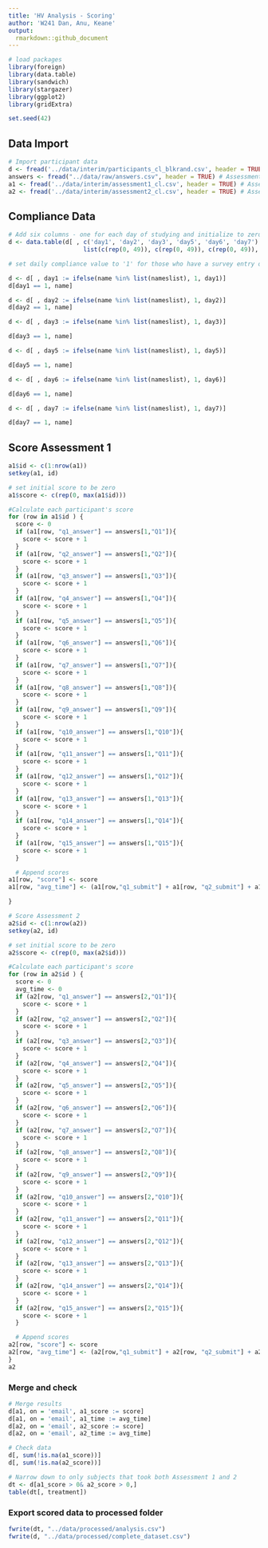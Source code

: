```yaml
---
title: 'HV Analysis - Scoring'
author: 'W241 Dan, Anu, Keane' 
output:
  rmarkdown::github_document
---
```


```r
# load packages 
library(foreign)
library(data.table)
library(sandwich)
library(stargazer)
library(ggplot2)
library(gridExtra)

set.seed(42)
```

## Data Import

```r
# Import participant data
d <- fread('../data/interim/participants_cl_blkrand.csv', header = TRUE) # Participant pre-treatment survey
answers <- fread("../data/raw/answers.csv", header = TRUE) # Assessment answers
a1 <- fread('../data/interim/assessment1_cl.csv', header = TRUE) # Assessment 1 results
a2 <- fread('../data/interim/assessment2_cl.csv', header = TRUE) # Assessment 2 results

```

## Compliance Data

```r

# Add six columns - one for each day of studying and initialize to zero
d <- data.table(d[ , c('day1', 'day2', 'day3', 'day5', 'day6', 'day7') := 
                     list(c(rep(0, 49)), c(rep(0, 49)), c(rep(0, 49)), c(rep(0, 49)), c(rep(0, 49)), c(rep(0, 49)))])

# set daily compliance value to '1' for those who have a survey entry on each day of the experiment -  annonymized names with 'nameslistt'

d <- d[ , day1 := ifelse(name %in% list(nameslist), 1, day1)]
d[day1 == 1, name]

d <- d[ , day2 := ifelse(name %in% list(nameslist), 1, day2)]
d[day2 == 1, name]

d <- d[ , day3 := ifelse(name %in% list(nameslist), 1, day3)]

d[day3 == 1, name]

d <- d[ , day5 := ifelse(name %in% list(nameslist), 1, day5)]

d[day5 == 1, name]

d <- d[ , day6 := ifelse(name %in% list(nameslist), 1, day6)]

d[day6 == 1, name]

d <- d[ , day7 := ifelse(name %in% list(nameslist), 1, day7)]

d[day7 == 1, name]

```


## Score Assessment 1

```r
a1$id <- c(1:nrow(a1))
setkey(a1, id)

# set initial score to be zero
a1$score <- c(rep(0, max(a1$id)))

#Calculate each participant's score
for (row in a1$id ) {
  score <- 0
  if (a1[row, "q1_answer"] == answers[1,"Q1"]){
    score <- score + 1
  }
  if (a1[row, "q2_answer"] == answers[1,"Q2"]){
    score <- score + 1
  }
  if (a1[row, "q3_answer"] == answers[1,"Q3"]){
    score <- score + 1
  }
  if (a1[row, "q4_answer"] == answers[1,"Q4"]){
    score <- score + 1
  }
  if (a1[row, "q5_answer"] == answers[1,"Q5"]){
    score <- score + 1
  }
  if (a1[row, "q6_answer"] == answers[1,"Q6"]){
    score <- score + 1
  }
  if (a1[row, "q7_answer"] == answers[1,"Q7"]){
    score <- score + 1
  }
  if (a1[row, "q8_answer"] == answers[1,"Q8"]){
    score <- score + 1
  }
  if (a1[row, "q9_answer"] == answers[1,"Q9"]){
    score <- score + 1
  }
  if (a1[row, "q10_answer"] == answers[1,"Q10"]){
    score <- score + 1
  }
  if (a1[row, "q11_answer"] == answers[1,"Q11"]){
    score <- score + 1
  }
  if (a1[row, "q12_answer"] == answers[1,"Q12"]){
    score <- score + 1
  }
  if (a1[row, "q13_answer"] == answers[1,"Q13"]){
    score <- score + 1
  }
  if (a1[row, "q14_answer"] == answers[1,"Q14"]){
    score <- score + 1
  }
  if (a1[row, "q15_answer"] == answers[1,"Q15"]){
    score <- score + 1
  }

  # Append scores 
a1[row, "score"] <- score
a1[row, "avg_time"] <- (a1[row,"q1_submit"] + a1[row, "q2_submit"] + a1[row, "q3_submit"] + a1[row, "q4_submit"] + a1[row, "q5_submit"] + a1[row, "q6_submit"] + a1[row, "q7_submit"] + a1[row, "q8_submit"] + a1[row, "q9_submit"] + a1[row, "q10_submit"] + a1[row, "q11_submit"] + a1[row, "q12_submit"] + a1[row, "q13_submit"] + a1[row, "q14_submit"] + a1[row, "q15_submit"]) / 15

}
```

```r
# Score Assessment 2
a2$id <- c(1:nrow(a2))
setkey(a2, id)

# set initial score to be zero
a2$score <- c(rep(0, max(a2$id)))

#Calculate each participant's score
for (row in a2$id ) {
  score <- 0
  avg_time <- 0
  if (a2[row, "q1_answer"] == answers[2,"Q1"]){
    score <- score + 1
  }
  if (a2[row, "q2_answer"] == answers[2,"Q2"]){
    score <- score + 1
  }
  if (a2[row, "q3_answer"] == answers[2,"Q3"]){
    score <- score + 1
  }
  if (a2[row, "q4_answer"] == answers[2,"Q4"]){
    score <- score + 1
  }
  if (a2[row, "q5_answer"] == answers[2,"Q5"]){
    score <- score + 1
  }
  if (a2[row, "q6_answer"] == answers[2,"Q6"]){
    score <- score + 1
  }
  if (a2[row, "q7_answer"] == answers[2,"Q7"]){
    score <- score + 1
  }
  if (a2[row, "q8_answer"] == answers[2,"Q8"]){
    score <- score + 1
  }
  if (a2[row, "q9_answer"] == answers[2,"Q9"]){
    score <- score + 1
  }
  if (a2[row, "q10_answer"] == answers[2,"Q10"]){
    score <- score + 1
  }
  if (a2[row, "q11_answer"] == answers[2,"Q11"]){
    score <- score + 1
  }
  if (a2[row, "q12_answer"] == answers[2,"Q12"]){
    score <- score + 1
  }
  if (a2[row, "q13_answer"] == answers[2,"Q13"]){
    score <- score + 1
  }
  if (a2[row, "q14_answer"] == answers[2,"Q14"]){
    score <- score + 1
  }
  if (a2[row, "q15_answer"] == answers[2,"Q15"]){
    score <- score + 1
  }

  # Append scores
a2[row, "score"] <- score
a2[row, "avg_time"] <- (a2[row,"q1_submit"] + a2[row, "q2_submit"] + a2[row, "q3_submit"] + a2[row, "q4_submit"] + a2[row, "q5_submit"] + a2[row, "q6_submit"] + a2[row, "q7_submit"] + a2[row, "q8_submit"] + a2[row, "q9_submit"] + a2[row, "q10_submit"] + a2[row, "q11_submit"] + a2[row, "q12_submit"] + a2[row, "q13_submit"] + a2[row, "q14_submit"] + a2[row, "q15_submit"]) / 15
}
a2
```

### Merge and check

```r
# Merge results
d[a1, on = 'email', a1_score := score]
d[a1, on = 'email', a1_time := avg_time]
d[a2, on = 'email', a2_score := score]
d[a2, on = 'email', a2_time := avg_time]

# Check data
d[, sum(!is.na(a1_score))]
d[, sum(!is.na(a2_score))]

# Narrow down to only subjects that took both Assessment 1 and 2
dt <- d[a1_score > 0& a2_score > 0,]
table(dt[, treatment])
```

### Export scored data to processed folder

```r
fwrite(dt, "../data/processed/analysis.csv")
fwrite(d, "../data/processed/complete_dataset.csv")
```
